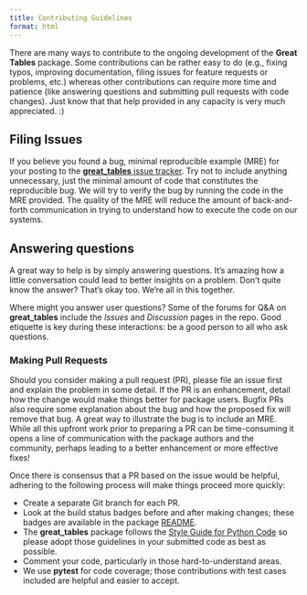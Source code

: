 ```yaml
---
title: Contributing Guidelines
format: html
---
```


There are many ways to contribute to the ongoing development of the **Great Tables** package. Some contributions can be rather easy to do (e.g., fixing typos, improving documentation, filing issues for feature requests or problems, etc.) whereas other contributions can require more time and patience (like answering questions and submitting pull requests with code changes). Just know that that help provided in any capacity is very much appreciated. :)

## Filing Issues

If you believe you found a bug, minimal reproducible example (MRE) for your posting to the [**great_tables** issue tracker](https://github.com/posit-dev/great-tables/issues). Try not to include anything unnecessary, just the minimal amount of code that constitutes the reproducible bug. We will try to verify the bug by running the code in the MRE provided. The quality of the MRE will reduce the amount of back-and-forth communication in trying to understand how to execute the code on our systems.

## Answering questions

A great way to help is by simply answering questions. It's amazing how a little conversation could lead to better insights on a problem. Don't quite know the answer? That's okay too. We're all in this together.

Where might you answer user questions? Some of the forums for Q&A on **great_tables** include the _Issues_ and _Discussion_ pages in the repo. Good etiquette is key during these interactions: be a good person to all who ask questions.

### Making Pull Requests

Should you consider making a pull request (PR), please file an issue first and explain the problem in some detail. If the PR is an enhancement, detail how the change would make things better for package users. Bugfix PRs also require some explanation about the bug and how the proposed fix will remove that bug. A great way to illustrate the bug is to include an MRE. While all this upfront work prior to preparing a PR can be time-consuming it opens a line of communication with the package authors and the community, perhaps leading to a better enhancement or more effective fixes!

Once there is consensus that a PR based on the issue would be helpful, adhering to the following process will make things proceed more quickly:

- Create a separate Git branch for each PR.
- Look at the build status badges before and after making changes; these badges are available in the package [README](https://github.com/posit-dev/great-tables).
- The **great_tables** package follows the [Style Guide for Python Code](https://peps.python.org/pep-0008/) so please adopt those guidelines in your submitted code as best as possible.
- Comment your code, particularly in those hard-to-understand areas.
- We use **pytest** for code coverage; those contributions with test cases included are helpful and easier to accept.
